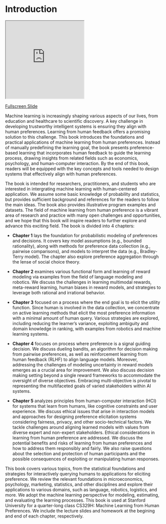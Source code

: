 # Introduction {#ch-introduction}
::: {.content-visible when-format="html"}

<iframe
  src="https://web.stanford.edu/class/cs329h/slides/1.introduction/#/"
  style="width:50%; height:250px;"
></iframe>
[Fullscreen Slide](https://web.stanford.edu/class/cs329h/slides/1.introduction/#/){.btn .btn-outline-primary .btn role="button"}

:::

Machine learning is increasingly shaping various aspects of our lives, from education and healthcare to scientific discovery. A key challenge in developing trustworthy intelligent systems is ensuring they align with human preferences. Learning from human feedback offers a promising solution to this challenge. This book introduces the foundations and practical applications of machine learning from human preferences. Instead of manually predefining the learning goal, the book presents preference-based learning that incorporates human feedback to guide the learning process, drawing insights from related fields such as economics, psychology, and human-computer interaction. By the end of this book, readers will be equipped with the key concepts and tools needed to design systems that effectively align with human preferences. 

The book is intended for researchers, practitioners, and students who are interested in intergrating machine learning with human-centered application. We assume some basic knowledge of probability and statistics, but provides sufficient background and references for the readers to follow the main ideas. The book also provides illustrative program examples and datasets. The field of machine learning from human preference is a vibrant area of research and practice with many open challenges and opportunities, and we hope that this book will inspire readers to further explore and advance this exciting field. The book is divided into 4 chapters:

-   **Chapter 1** lays the foundation for probabilistic modeling of preferences and decisions. It covers key model assumptions (e.g., bounded rationality), along with methods for preference data collection (e.g., pairwise comparisons), and models to interpret the data (e.g., Bradley-Terry model). The chapter also explore preference aggregation through the lense of social choice theory.

-   **Chapter 2** examines various functional form and learning of reward modeling via examples from the field of language modeling and robotics. We discuss the challenges in learning multimodal rewards, meta-reward learning, human biases in reward models, and strategies to leverage both rational and irrational behavior.

-   **Chapter 3** focused on a process where the end goal is to elicit the utility function. Since human is involved in the data collection, we concentrate on active learning methods that elicit the most preference information with a minimal amount of human query. Various strategies are explored, including reducing the learner's variance, exploiting ambiguity and domain knowledge in ranking, with examples from robotics and machine learning systems.

-   **Chapter 4** focuses on process where preference is a signal guiding decision. We discuss dueling bandits, an algorithm for decision making from pairwise preferences, as well as reinforcement learning from human feedback (RLHF) to align language models. Moreover, addressing the challenges of modeling uncertainty in reward models emerges as a crucial area for improvement. We also discuss decision making setting beyond a single reward frameworks to accommodate the oversight of diverse objectives. Embracing multi-objective is pivotal to representing the multifaceted goals of varied stakeholders within AI systems.

-   **Chapter 5** analyzes principles from human-computer interaction (HCI) for systems that learn from humans, like cognitive constraints and user experience. We discuss ethical issues that arise in interaction models and approaches for designing preference elicitation systems considering fairness, privacy, and other socio-technical factors. We tackle challenges around aligning learned models with values from diverse expert and non-expert stakeholders. Ethical considerations in learning from human preference are addressed. We discuss the potential benefits and risks of learning from human preferences and how to address them responsibly and fairly. We also raise questions about the selection and protection of human participants and the possible consequences of exploiting or manipulating human responses.

This book covers various topics, from the statistical foundations and strategies for interactively querying humans to applications for eliciting preference. We review the relevant foundations in microeconomics, psychology, marketing, statistics, and other disciplines and explore their applications to various domains, such as language, robotics, logistics, and more. We adopt the machine learning perspective for modeling, estimating, and evaluating the learning processes. This book is used at Stanford University for a quarter-long class CS329H: Machine Learning from Human Preferences. We include the lecture slides and homework at the begining and end of each chapter, respectively.

<!-- 

Ensuring truthfulness and fairness in eliciting human preferences is crucial, and the book discusses mechanism design principles and techniques to incentivize truthful feedback from humans. The integration of human computing techniques in learning from human preference is also explored, highlighting the use of human intelligence to solve complex problems and improve machine learning algorithms.

**Chapter 7** discusses adaptive user interfaces, which aim to provide personalized experiences by learning individual user preferences from interactions. It presents the design of adaptive interfaces as involving modeling users, collecting user traces, learning models from the data, and applying the models to adapt recommendations. The applications of adaptive interfaces mentioned include route advisors, destination selection assistants, and scheduling tools, with the goal of improving systems through intelligent personalization.

-   **Chapter 1** is an introductory chapter providing an overview of the field and motivations and outlines what will be covered.

-   **Chapter 12** focuses on mechanism design theory and how it can be applied to develop protocols and systems for truthfully learning preferences at scale.

-   **Chapter 13** looks at how human computation frameworks can enable large-scale preference elicitation by crowd-sourcing tasks to many individuals.

-   **Chapter 14** presents applications of inverse reinforcement learning using human feedback for robotics, such as learning helicopter control policies from demonstrations.

Human feedback -- whether from individuals' preferences, judgments, ratings, or other responses -- plays a pivotal role in guiding AI systems
through their learning across various tasks. The following three examples show the importance of human feedback to different systems. First, human feedback could guide AI agents in creating appealing and diverse content by assessing the quality, originality, and relevance of the content. Second, human feedback could also ensure that AI agents align with human needs and values by rectifying potential biases, errors, and harm caused by agents. Third, human feedback could help AI agents learn better policies in complex environments, such as those with sparse or noisy rewards, by encouraging agents to explore and learn in those environments.

Returning to human feedback, their integration can occur at various stages of the learning process, spanning from data collection and labeling to model selection, training, and evaluation. Incorporating these feedbacks enables fine-tuning the model to align with their hidden insights. The utilization of human feedback is crucial due to its ability to offer valuable signals that are challenging to acquire or delineate through other means, such as data or predefined cost functions. There are many ways to update models based on human feedback, depending on the type and level of feedback and the objective and structure of the model. A general taxonomy of feedback-update interactions can be divided into six categories:

-   Observation-level & Active data collection & Asking humans for feedback on specific features, such as collecting expert labels on features.

-   Observation-level & Constraint elicitation & Inferring optimization constraints from insights extracted from feedback.

-   Observation-level & Feature modification & Adding, removing, or preprocessing features of training/finetuning datasets.

-   Domain-level & Dataset modification & Generating synthetic data that satisfy certain constraints specified by human feedback, such as fairness or weak supervision.

-   Domain-level & Constraint specification & Modifying the loss function for optimizing the model based on human feedback, such as imposing fairness, interpretability, or resource constraints.

-   Domain-level & Model editing & Changing the rules or weights of the model based on human feedback, such as incorporating domain knowledge or preferences.

These ways of updating models based on human feedback can help to improve the performance, behavior, and alignment of the models with human values and goals. However, they pose challenges and risks, such as communication barriers, feedback quality, and ethical issues. Therefore, designing and evaluating the feedback-update interactions carefully and responsibly is important.

-->